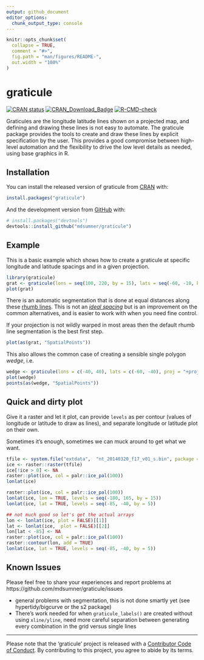 ```yaml
---
output: github_document
editor_options: 
  chunk_output_type: console
---
```


<!-- README.md is generated from README.Rmd. Please edit that file -->

```r
knitr::opts_chunk$set(
  collapse = TRUE,
  comment = "#>",
  fig.path = "man/figures/README-",
  out.width = "100%"
)
```
# graticule

<!-- badges: start -->
[![CRAN status](https://www.r-pkg.org/badges/version/graticule)](https://cran.r-project.org/package=graticule)
[![CRAN_Download_Badge](http://cranlogs.r-pkg.org/badges/graticule)](https://cran.r-project.org/package=graticule)
[![R-CMD-check](https://github.com/mdsumner/graticule/workflows/R-CMD-check/badge.svg)](https://github.com/mdsumner/graticule/actions)
<!-- badges: end -->


Graticules are the longitude latitude lines shown on a projected map, and defining and drawing these lines is not easy to automate. The graticule package provides the tools to create and draw these lines by explicit specification by the user. This provides a good compromise between high-level automation and the flexibility to drive the low level details as needed, using base graphics in R.


## Installation

You can install the released version of graticule from [CRAN](https://CRAN.R-project.org) with:

``` r
install.packages("graticule")
```

And the development version from [GitHub](https://github.com/) with:

``` r
# install.packages("devtools")
devtools::install_github("mdsumner/graticule")
```
## Example

This is a basic example which shows how to create a graticule at specific longitude and latitude spacings
and in a given projection. 

```r
library(graticule)
grat <- graticule(lons = seq(100, 220, by = 15), lats = seq(-60, -10, by = 5), proj = "+proj=laea +lon_0=140 +lat_0=-90 +datum=WGS84")
plot(grat)
```

There is an automatic segmentation that is done at equal distances along these [rhumb lines](https://en.wikipedia.org/wiki/Rhumb_line). This is not an *[ideal spacing](https://bost.ocks.org/mike/example/)* but is an improvement on the common alternatives, and is easier to work with when you need fine control. 

If your projection is not wildly warped in most areas then the default rhumb line segmentation is the best first step. 

```r
plot(as(grat, "SpatialPoints"))
```

This also allows the common case of creating a sensible single polygon *wedge*, i.e. 

```r
wedge <- graticule(lons = c(-40, 40), lats = c(-60, -40), proj = "+proj=laea +lat_0=-50 +lon_0=0 +x_0=0 +y_0=0 +datum=WGS84 +units=m +no_defs")
plot(wedge)
points(as(wedge, "SpatialPoints"))
```

## Quick and dirty plot

Give it a raster and let it plot, can provide `levels` as per contour (values of longitude or latitude to draw as lines), and separate longitude or latitude plot on their own. 

Sometimes it's enough, sometimes we can muck around to get what we want. 

```r
tfile <- system.file("extdata",  "nt_20140320_f17_v01_s.bin", package = "graticule", mustWork = TRUE)
ice <- raster::raster(tfile)
ice[!ice > 0] <- NA
raster::plot(ice, col = palr::ice_pal(100))
lonlat(ice)

raster::plot(ice, col = palr::ice_pal(100))
lonlat(ice, lon = TRUE, levels = seq(-180, 165, by = 15))
lonlat(ice, lat = TRUE, levels = seq(-85, -40, by = 5))

## not much good so let's get the actual arrays
lon <- lonlat(ice, plot = FALSE)[[1]]
lat <- lonlat(ice,  plot = FALSE)[[2]]
lon[lat < -85] <- NA
raster::plot(ice, col = palr::ice_pal(100))
raster::contour(lon, add = TRUE)
lonlat(ice, lat = TRUE, levels = seq(-85, -40, by = 5))

```

## Known Issues

Please feel free to share your experiences and report problems at https://github.com/mdsumner/graticule/issues

* general problems with segmentation, this is not done smartly yet (see hypertidy/bigcurve or the s2 package)
* There's work needed for when `graticule_labels()` are created without using `xline/yline`, need more careful separation between generating every combination in the grid versus single lines


---

 Please note that the 'graticule' project is released with a
  [Contributor Code of Conduct](https://github.com/mdsumner/graticule/blob/master/CODE_OF_CONDUCT.md).
  By contributing to this project, you agree to abide by its terms.
